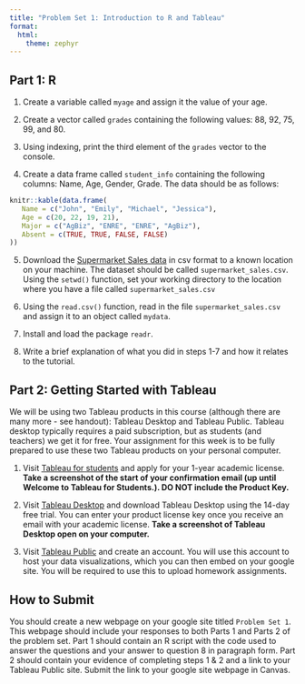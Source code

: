```yaml
---
title: "Problem Set 1: Introduction to R and Tableau"
format: 
  html:
    theme: zephyr
---
```


## Part 1: R

<!-- Link to website -->
1. Create a variable called `myage` and assign it the value of your age.

2. Create a vector called `grades` containing the following values: 88, 92, 75, 99, and 80.

3. Using indexing, print the third element of the `grades` vector to the console.

4. Create a data frame called `student_info` containing the following columns: Name, Age, Gender, Grade. The data should be as follows:

```r
knitr::kable(data.frame(
   Name = c("John", "Emily", "Michael", "Jessica"),
   Age = c(20, 22, 19, 21),
   Major = c("AgBiz", "ENRE", "ENRE", "AgBiz"),
   Absent = c(TRUE, TRUE, FALSE, FALSE)
))

```

5. Download the [Supermarket Sales data](../inputs/supermarket_sales.csv) in csv format to a known location on your machine. The dataset should be called `supermarket_sales.csv`. Using the `setwd()` function, set your working directory to the location where you have a file called `supermarket_sales.csv`

6. Using the `read.csv()` function, read in the file `supermarket_sales.csv` and assign it to an object called `mydata`.

7. Install and load the package `readr`.

8. Write a brief explanation of what you did in steps 1-7 and how it relates to the tutorial.

## Part 2: Getting Started with Tableau

We will be using two Tableau products in this course (although there are many more - see handout): Tableau Desktop and Tableau Public. Tableau desktop typically requires a paid subscription, but as students (and teachers) we get it for free. Your assignment for this week is to be fully prepared to use these two Tableau products on your personal computer. 

1.  Visit [Tableau for students](https://www.tableau.com/academic/students) and apply for your 1-year academic license. **Take a screenshot of the start of your confirmation email (up until Welcome to Tableau for Students.). DO NOT include the Product Key.**

2.  Visit [Tableau Desktop](https://www.tableau.com/products/desktop) and download Tableau Desktop using the 14-day free trial. You can enter your product license key once you receive an email with your academic license. **Take a screenshot of Tableau Desktop open on your computer.** 

3.  Visit [Tableau Public](https://public.tableau.com/app/discover) and create an account. You will use this account to host your data visualizations, which you can then embed on your google site. You will be required to use this to upload homework assignments.

<!--
Connect to the `supermarket_sales.csv` and answer the following questions using information on the `Start Page`, `Data Source Page`, and by opening a new `Worksheet`.

1.  What type of connection did you use to connect to `supermarket_sales.csv`?

2.  What type of data is `supermarket_sales.csv`?

3.  How many sheets are included in `supermarket_sales.csv`?

4.  How many data fields are included in `supermarket_sales.csv`?

5.  What is the role of the variable `City`?

6.  What is the type of the variable `City`?

7.  What is the role of the variable `Total`?

8.  What is the type of the variable `Total`?

9.  Open a new sheet. Drag the variable `Total` to the Rows shelf and the variable `City` to the Columns shelf. Give your sheet a useful title, save your workbook, and publish your workbook to your Tableau Public site. 
-->

## How to Submit

You should create a new webpage on your google site titled `Problem Set 1`. This webpage should include your responses to both Parts 1 and Parts 2 of the problem set. Part 1 should contain an R script with the code used to answer the questions and your answer to question 8 in paragraph form. Part 2 should contain your evidence of completing steps 1 & 2 and a link to your Tableau Public site.<!-- answers to each question 1-8 and a link to your workbook on your Tableau Public site.--> Submit the link to your google site webpage in Canvas.
